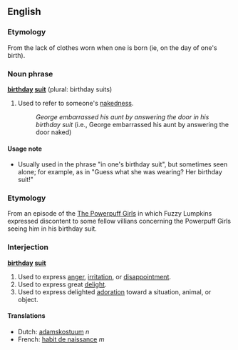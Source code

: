 ==English==
===Etymology===
From the lack of clothes worn when one is born (ie, on the day of one's birth).

===Noun phrase===
'''[[birthday]] [[suit]]''' (plural: birthday suits)

#Used to refer to someone's [[nakedness]].
#:''George embarrassed his aunt by answering the door in his birthday suit'' (i.e., George embarrassed his aunt by answering the door naked)

====Usage note====
*Usually used in the phrase "in one's birthday suit", but sometimes seen alone; for example, as in "Guess what she was wearing?  Her birthday suit!"


===Etymology===
From an episode of the [http://en.wikipedia.org/wiki/Powerpuff_Girls The Powerpuff Girls] in which Fuzzy Lumpkins expressed discontent to some fellow villians concerning the Powerpuff Girls seeing him in his birthday suit.

===Interjection===
'''[[birthday]] [[suit]]'''
#Used to express [[anger]], [[irritation]], or [[disappointment]].
#Used to express great [[delight]].
#Used to express delighted [[adoration]] toward a situation, animal, or object. 


====Translations====
*Dutch: [[adamskostuum]] ''n''
*French: [[habit de naissance]] ''m''